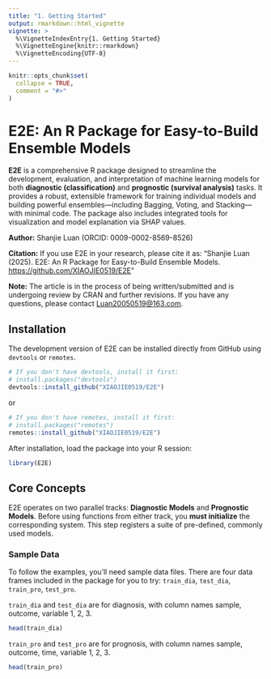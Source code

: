 ```yaml
---
title: "1. Getting Started"
output: rmarkdown::html_vignette
vignette: >
  %\VignetteIndexEntry{1. Getting Started}
  %\VignetteEngine{knitr::rmarkdown}
  %\VignetteEncoding{UTF-8}
---
```


```r
knitr::opts_chunk$set(
  collapse = TRUE,
  comment = "#>"
)
```

# E2E: An R Package for Easy-to-Build Ensemble Models

**E2E** is a comprehensive R package designed to streamline the development, evaluation, and interpretation of machine learning models for both **diagnostic (classification)** and **prognostic (survival analysis)** tasks. It provides a robust, extensible framework for training individual models and building powerful ensembles—including Bagging, Voting, and Stacking—with minimal code. The package also includes integrated tools for visualization and model explanation via SHAP values.

**Author:** Shanjie Luan (ORCID: 0009-0002-8569-8526)

**Citation:** If you use E2E in your research, please cite it as:
"Shanjie Luan (2025). E2E: An R Package for Easy-to-Build Ensemble Models. [https://github.com/XIAOJIE0519/E2E](https://github.com/XIAOJIE0519/E2E)"

**Note:** The article is in the process of being written/submitted and is undergoing review by CRAN and further revisions. If you have any questions, please contact [Luan20050519@163.com](mailto:Luan20050519@163.com).

## Installation

The development version of E2E can be installed directly from GitHub using `devtools` or `remotes`.

```r
# If you don't have devtools, install it first:
# install.packages("devtools")
devtools::install_github("XIAOJIE0519/E2E")
```

or

```r
# If you don't have remotes, install it first:
# install.packages("remotes")
remotes::install_github("XIAOJIE0519/E2E")
```

After installation, load the package into your R session:

```r
library(E2E)
```

## Core Concepts

E2E operates on two parallel tracks: **Diagnostic Models** and **Prognostic Models**. Before using functions from either track, you **must initialize** the corresponding system. This step registers a suite of pre-defined, commonly used models.

### Sample Data

To follow the examples, you'll need sample data files. There are four data frames included in the package for you to try: `train_dia`, `test_dia`, `train_pro`, `test_pro`. 

`train_dia` and `test_dia` are for diagnosis, with column names sample, outcome, variable 1, 2, 3. 

```r
head(train_dia)
```

`train_pro` and `test_pro` are for prognosis, with column names sample, outcome, time, variable 1, 2, 3.

```r
head(train_pro)
```
